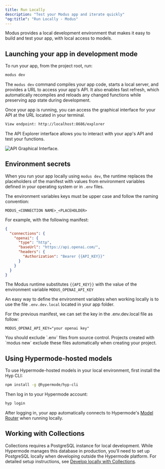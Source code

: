 ```yaml
---
title: Run Locally
description: "Test your Modus app and iterate quickly"
"og:title": "Run Locally - Modus"
---
```


Modus provides a local development environment that makes it easy to build and
test your app, with local access to models.

## Launching your app in development mode

To run your app, from the project root, run:

```sh
modus dev
```

The `modus dev` command compiles your app code, starts a local server, and
provides a URL to access your app's API. It also enables fast refresh, which
automatically recompiles and reloads any changed functions while preserving app
state during development.

Once your app is running, you can access the graphical interface for your API at
the URL located in your terminal.

```sh
View endpoint: http://localhost:8686/explorer
```

The API Explorer interface allows you to interact with your app's API and test
your functions.

<img
  className="block"
  src="../images/api-explorer.png"
  alt="API Graphical Interface."
/>

## Environment secrets

When you run your app locally using `modus dev`, the runtime replaces the
placeholders of the manifest with values from environment variables defined in
your operating system or in `.env` files.

The environment variables keys must be upper case and follow the naming
convention:

`MODUS_<CONNECTION NAME>_<PLACEHOLDER>`

For example, with the following manifest:

```json modus.json
{
  "connections": {
    "openai": {
      "type": "http",
      "baseUrl": "https://api.openai.com/",
      "headers": {
        "Authorization": "Bearer {{API_KEY}}"
      }
    }
  }
}
```

The Modus runtime substitutes `{{API_KEY}}` with the value of the environment
variable `MODUS_OPENAI_API_KEY`

An easy way to define the environment variables when working locally is to use
the file `.env.dev.local` located in your app folder.

For the previous manifest, we can set the key in the .env.dev.local file as
follow:

```text .env.dev.local
MODUS_OPENAI_API_KEY="your openai key"
```

<Warning>
  You should exclude `.env` files from source control. Projects created with
  `modus new` exclude these files automatically when creating your project.
</Warning>

## Using Hypermode-hosted models

To use Hypermode-hosted models in your local environment, first install the Hyp
CLI:

```sh
npm install -g @hypermode/hyp-cli
```

Then log in to your Hypermode account:

```sh
hyp login
```

After logging in, your app automatically connects to Hypermode's
[Model Router](/model-router) when running locally.

## Working with Collections

Collections requires a PostgreSQL instance for local development. While
Hypermode manages this database in production, you'll need to set up PostgreSQL
locally when developing outside the Hypermode platform. For detailed setup
instructions, see
[Develop locally with Collections](/modus/search#develop-locally-with-collections).
